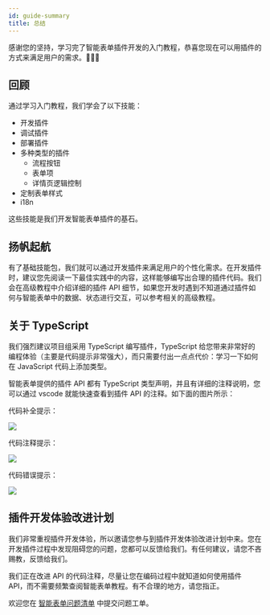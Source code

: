 ```yaml
---
id: guide-summary
title: 总结
---
```


感谢您的坚持，学习完了智能表单插件开发的入门教程，恭喜您现在可以用插件的方式来满足用户的需求。🎉🎉🎉

## 回顾

通过学习入门教程，我们学会了以下技能：

- 开发插件
- 调试插件
- 部署插件
- 多种类型的插件
  - 流程按钮
  - 表单项
  - 详情页逻辑控制
- 定制表单样式
- i18n

这些技能是我们开发智能表单插件的基石。

## 扬帆起航

有了基础技能包，我们就可以通过开发插件来满足用户的个性化需求。在开发插件时，建议您先阅读一下最佳实践中的内容，这样能够编写出合理的插件代码。我们会在高级教程中介绍详细的插件 API 细节，如果您开发时遇到不知道通过插件如何与智能表单中的数据、状态进行交互，可以参考相关的高级教程。

## 关于 TypeScript

我们强烈建议项目组采用 TypeScript 编写插件，TypeScript 给您带来非常好的编程体验（主要是代码提示非常强大），而只需要付出一点点代价：学习一下如何在 JavaScript 代码上添加类型。

智能表单提供的插件 API 都有 TypeScript 类型声明，并且有详细的注释说明，您可以通过 vscode 就能快速查看到插件 API 的注释。如下面的图片所示：

代码补全提示：

![](assets/guide-summary/vscode-code-info.png)

代码注释提示：

![](assets/guide-summary/vscode-code-note.png)

代码错误提示：

![](assets/guide-summary/vscode-code-error.png)

## 插件开发体验改进计划

我们非常重视插件开发体验，所以邀请您参与到插件开发体验改进计划中来。您在开发插件过程中发现阻碍您的问题，您都可以反馈给我们。有任何建议，请您不吝赐教，反馈给我们。

我们正在改进 API 的代码注释，尽量让您在编码过程中就知道如何使用插件 API，而不需要频繁查阅智能表单教程。有不合理的地方，请您指正。

欢迎您在 [智能表单问题清单](https://gitee.com/sinoui/sino-intellisense-form-test/issues) 中提交问题工单。
